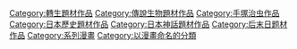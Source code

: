 {{DEFAULTSORT:Hinotori}}
[[Category:轉生題材作品|Category:轉生題材作品]]
[[Category:傳說生物題材作品|Category:傳說生物題材作品]]
[[Category:手塚治虫作品|Category:手塚治虫作品]]
[[Category:日本歷史題材作品|Category:日本歷史題材作品]]
[[Category:日本神話題材作品|Category:日本神話題材作品]]
[[Category:后末日题材作品|Category:后末日题材作品]]
[[Category:系列漫畫|Category:系列漫畫]]
[[Category:以漫畫命名的分類|Category:以漫畫命名的分類]]